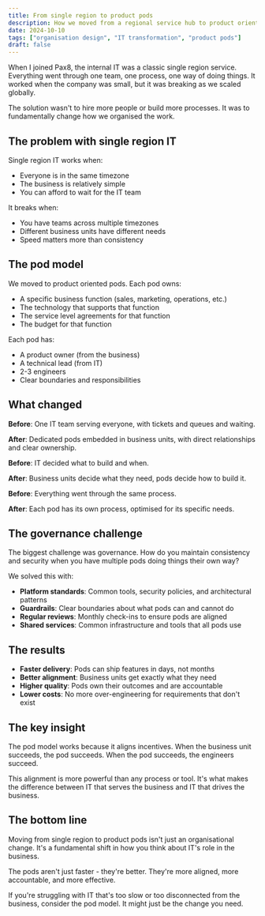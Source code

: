 ```yaml
---
title: From single region to product pods
description: How we moved from a regional service hub to product oriented pods with worldwide coverage
date: 2024-10-10
tags: ["organisation design", "IT transformation", "product pods"]
draft: false
---
```


When I joined Pax8, the internal IT was a classic single region service. Everything went through one team, one process, one way of doing things. It worked when the company was small, but it was breaking as we scaled globally.

The solution wasn't to hire more people or build more processes. It was to fundamentally change how we organised the work.

## The problem with single region IT

Single region IT works when:
- Everyone is in the same timezone
- The business is relatively simple
- You can afford to wait for the IT team

It breaks when:
- You have teams across multiple timezones
- Different business units have different needs
- Speed matters more than consistency

## The pod model

We moved to product oriented pods. Each pod owns:
- A specific business function (sales, marketing, operations, etc.)
- The technology that supports that function
- The service level agreements for that function
- The budget for that function

Each pod has:
- A product owner (from the business)
- A technical lead (from IT)
- 2-3 engineers
- Clear boundaries and responsibilities

## What changed

**Before**: One IT team serving everyone, with tickets and queues and waiting.

**After**: Dedicated pods embedded in business units, with direct relationships and clear ownership.

**Before**: IT decided what to build and when.

**After**: Business units decide what they need, pods decide how to build it.

**Before**: Everything went through the same process.

**After**: Each pod has its own process, optimised for its specific needs.

## The governance challenge

The biggest challenge was governance. How do you maintain consistency and security when you have multiple pods doing things their own way?

We solved this with:
- **Platform standards**: Common tools, security policies, and architectural patterns
- **Guardrails**: Clear boundaries about what pods can and cannot do
- **Regular reviews**: Monthly check-ins to ensure pods are aligned
- **Shared services**: Common infrastructure and tools that all pods use

## The results

- **Faster delivery**: Pods can ship features in days, not months
- **Better alignment**: Business units get exactly what they need
- **Higher quality**: Pods own their outcomes and are accountable
- **Lower costs**: No more over-engineering for requirements that don't exist

## The key insight

The pod model works because it aligns incentives. When the business unit succeeds, the pod succeeds. When the pod succeeds, the engineers succeed.

This alignment is more powerful than any process or tool. It's what makes the difference between IT that serves the business and IT that drives the business.

## The bottom line

Moving from single region to product pods isn't just an organisational change. It's a fundamental shift in how you think about IT's role in the business.

The pods aren't just faster - they're better. They're more aligned, more accountable, and more effective.

If you're struggling with IT that's too slow or too disconnected from the business, consider the pod model. It might just be the change you need.
